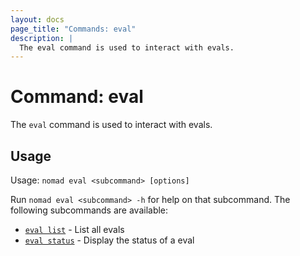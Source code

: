 ```yaml
---
layout: docs
page_title: "Commands: eval"
description: |
  The eval command is used to interact with evals.
---
```


# Command: eval

The `eval` command is used to interact with evals.

## Usage

Usage: `nomad eval <subcommand> [options]`

Run `nomad eval <subcommand> -h` for help on that subcommand. The following
subcommands are available:

- [`eval list`][list] - List all evals
- [`eval status`][status] - Display the status of a eval

[list]: /docs/commands/eval/list "List all evals"
[status]: /docs/commands/eval/status "Display the status of a eval"
